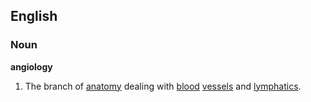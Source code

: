 ==English==
===Noun===
'''angiology'''
# The branch of [[anatomy]] dealing with [[blood]] [[vessel]]s and [[lymphatic]]s.